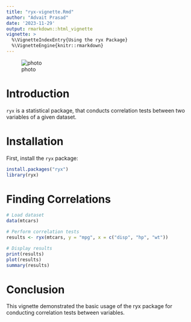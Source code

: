 ```yaml
---
title: "ryx-vignette.Rmd"
author: "Advait Prasad"
date: '2023-11-29'
output: rmarkdown::html_vignette
vignette: >
  %\VignetteIndexEntry{Using the ryx Package}
  %\VignetteEngine{knitr::rmarkdown}
---
```


![photo](/Users/advaitprasad/Desktop/rxy/vignettes)


# Introduction

`ryx` is a statistical package, that conducts correlation tests between two 
variables of a given dataset. 

# Installation

First, install the `ryx` package:

```r
install.packages("ryx")
library(ryx)
```

# Finding Correlations

```r
# Load dataset
data(mtcars)

# Perform correlation tests
results <- ryx(mtcars, y = "mpg", x = c("disp", "hp", "wt"))

# Display results
print(results)
plot(results)
summary(results)
```

# Conclusion

This vignette demonstrated the basic usage of the ryx package for conducting 
correlation tests between variables.





